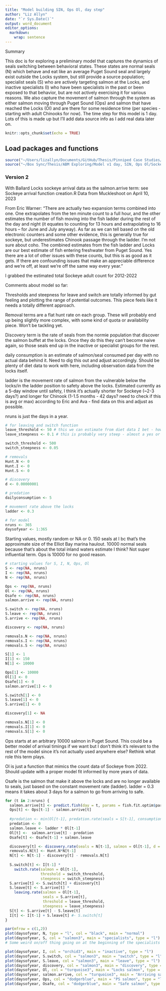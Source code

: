 ```yaml
---
title: "Model building SIN, Ops Ol, day step"
author: "Liz Allyn"
date: "`r Sys.Date()`"
output: word_document
editor_options: 
  markdown: 
    wrap: sentence
---
```


Summary

This doc is for exploring a preliminary model that captures the dynamics of seals switching between behavioral states.
These states are normal seals (N) which behave and eat like an average Puget Sound seal and largely exist outside the Locks system, but still provide a source population; specialist seals (S) who are actively targeting salmon at the Locks, and inactive specialists (I) who have been specialists in the past or been exposed to that behavior, but are not actively exercising it for various reasons.
We also capture the movement of salmon through the system as either salmon moving through Puget Sound (Ops) and salmon that have reached the Locks (Ol) and are there for some residence time (per species - starting with adult Chinooks for now).
The time step for this model is 1 day.
Lots of this is made up but I'll add data source info as I add real data later on.

```r
knitr::opts_chunk$set(echo = TRUE)
```

## Load packages and functions

```r

source("~/Users/lizallyn/Documents/GitHub/Thesis/Pinniped Case Studies/functions.R")
source("~/Box Sync/Thesis/ABM Exploring/Model v1 day, SIN, Ops Ol/Sockeye arrival function creation.R")

```


### Version 2

With Ballard Locks sockeye arrival data as the salmon.arrive term: see Sockeye arrival function creation.R Data from Muckleshoot on April 10, 2023

From Eric Warner: "There are actually two expansion terms combined into one. One extrapolates from the ten minute count to a full hour, and the other estimates the number of fish moving into the fish ladder during the rest of the day and night (it equates to counting for 13 hours and extrapolating to 16 hours -- for June and July anyway). As far as we can tell based on the old electronic counters and some other evidence, this is generally true for sockeye, but underestimates Chinook passage through the ladder. I'm not sure about coho. The combined estimates from the fish ladder and Locks are our best estimate of fish entering freshwater from Puget Sound. Yes there are a lot of other issues with these counts, but this is as good as it gets. If there are confounding issues that make an appreciable difference and we're off, at least we're off the same way every year."

I grabbed the estimated total Sockeye adult count for 2012-2022

Comments about model so far:

Thresholds and steepness for leave and switch are totally informed by gut feeling and plotting the range of potential outcomes.
This piece feels like it needs a totally different approach.

Removal terms are a flat hunt rate on each group.
These will probably end up being slightly more complex, with some kind of quota or availability piece.
Won't be tackling yet.

Discovery term is the rate of seals from the normie population that discover the salmon buffet at the locks.
Once they do this they can't become naive again, so those seals end up in the inactive or specialist groups for the rest.

daily consumption is an estimate of salmon/seal consumed per day with no actual data behind it.
Need to dig this out and adjust accordingly.
Should be plenty of diet data to work with here, including observation data from the locks itself.

ladder is the movement rate of salmon from the vulnerable below the locks/in the ladder position to safety above the locks.
Estimated currently as a 5-day window until safety, I think it's actually shorter for Sockeye (\~2-3 days?) and longer for Chinook (1-1.5 months - 42 days? need to check if this is avg or max) according to Eric and Ava - find data on this and adjust as possible.

nruns is just the days in a year.

```r
# for leaving and switch function
leave_threshold <- 50 # this we can estimate from diet data I bet - how much does a salmon specialist eat?
leave_steepness <- 0.1 # this is probably very steep - almost a yes or no there is/isn't enough salmon

switch_threshold <- 500
switch_steepness <- 0.05

# removals
Hunt.N <- 0
Hunt.I <- 0
Hunt.S <- 0

# discovery
d <- 0.00000001

# predation
dailyconsumption <- 5

# movement rate above the locks
ladder <- 0.3

# for model
nruns <- 365
daysofyear <- 1:365
```

Starting values, mostly random or NA or 0.
150 seals at I bc that's the approximate size of the Elliot Bay marina haulout.
10000 normal seals because that's about the total inland waters estimate I think?
Not super influential term.
Ops is 10000 for no good reason.

```r
# starting values for S, I, N, Ops, Ol
S <- rep(NA, nruns)
I <- rep(NA, nruns)
N <- rep(NA, nruns)

Ops <- rep(NA, nruns)
Ol <- rep(NA, nruns)
Osafe <- rep(NA, nruns)
salmon.arrive <- rep(NA, nruns)

S.switch <- rep(NA, nruns)
S.leave <- rep(NA, nruns)
S.arrive <- rep(NA, nruns)

discovery <- rep(NA, nruns)

removals.N <- rep(NA, nruns)
removals.I <- rep(NA, nruns)
removals.S <- rep(NA, nruns)

S[1] <- 1
I[1] <- 150
N[1] <- 10000

Ops[1] <- 10000
Ol[1] <- 0
Osafe[1] <- 0
salmon.arrive[1] <- 0

S.switch[1] <- 0
S.leave[1] <- 0
S.arrive[1] <- 0

discovery[1] <- NA

removals.N[1] <- 0
removals.I[1] <- 0
removals.S[1] <- 0
```

Ops starts at an arbitrary 10000 salmon in Puget Sound.
This could be a better model of arrival timings if we want but I don't think it's relevant to the rest of the model since it's not actually used anywhere else?
Rethink what role this term plays.

Ol is just a function that mimics the count data of Sockeye from 2022.
Should update with a proper model fit informed by more years of data.

Osafe is the salmon that make it above the locks and are no longer available to seals, just based on the constant movement rate (ladder).
ladder = 0.3 means it takes about 3 days for a salmon to go from arriving to safe.

```r
for (t in 2:nruns) {
  salmon.arrive[t] <- predict.fish(day = t, params = fish.fit.optim$par)
  Ops[t] <- Ops[t-1] - salmon.arrive[t]
  
  #predation <- min(Ol[t-1], predation.rate(seals = S[t-1], consumption = dailyconsumption))
  predation <- 0
  salmon.leave <- ladder * Ol[t-1]
  Ol[t] <-  salmon.arrive[t] - predation
  Osafe[t] <- Osafe[t-1] + salmon.leave

  discovery[t] <- discovery.rate(seals = N[t-1], salmon = Ol[t-1], d = d)
  removals.N[t] <- Hunt.N*N[t-1]
  N[t] <- N[t-1] - discovery[t] - removals.N[t]
  
  S.switch[t] <- I[t-1] * 
    switch.rate(salmon = Ol[t-1], 
                threshold = switch_threshold, 
                steepness = switch_steepness)
  S.arrive[t] <- S.switch[t] + discovery[t]
  S.leave[t] <- S.arrive[t] * 
    leaving.rate(salmon = Ol[t-1], 
                 seals = S.arrive[t], 
                 threshold = leave_threshold, 
                 steepness = leave_steepness)
  S[t] <- S.arrive[t] - S.leave[t]
  I[t] <- I[t-1] + S.leave[t] #- S.switch[t]
}

par(mfrow = c(1,2))
plot(daysofyear, N, type = "l", col = "black", main = "normal")
plot(daysofyear, S, col = "salmon3", main = "specialists", type = "l")
# Some weird on/off thing going on at the beginning of the specialists graphs right now, too jagged, like it's turning on and off too abruptly?

plot(daysofyear, I, col = "orchid3", main = "inactive", type = "l")
plot(daysofyear, S.switch, col = "salmon3", main = "switch", type = "l")
plot(daysofyear, S.leave, col = "salmon3", main = "leave", type = "l")
plot(daysofyear, discovery, col = "salmon3", main = "discovery", type = "l")
plot(daysofyear, Ol, col = "turquoise3", main = "Locks salmon", type = "l")
plot(daysofyear, salmon.arrive, col = "turquoise3", main = "Arriving salmon", type = "l")
plot(daysofyear, Ops, col = "dodgerblue", main = "PS salmon", type = "l")
plot(daysofyear, Osafe, col = "dodgerblue", main = "Safe salmon", type = "l")
```
